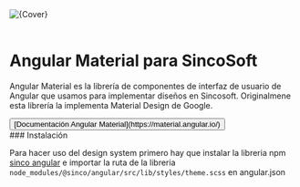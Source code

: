 
<style>
  {`
  .img-desing{
    width:60%;
    height:auto;
  }
  button{
    background-color:#fff;
    border:none;
    border-radius:4px;
    height:32px;
    text-align:right
  };
  button:hover{
    background-color:rgba(30, 98, 161, 0.1);
  };
  .css-ajfpqr{
    text-decoration: none !important;
  }
`}
</style>

<Meta title="Design System/Introducción" />

<div className="container">
  <img className="img-desing" src={Cover} alt={Cover} />
</div>

<br />

# Angular Material para SincoSoft

Angular Material es la librería de componentes de interfaz de usuario de Angular que usamos para implementar diseños en Sincosoft.
Originalmene esta librería la implementa Material Design de Google.

<button color="primary">
  [Documentación Angular Material](https://material.angular.io/)
</button>

<br />
### Instalación

Para hacer uso del design system primero hay que instalar la libreria npm [sinco angular](https://www.npmjs.com/package/@sinco/angular) e importar la ruta de la libreria `node_modules/@sinco/angular/src/lib/styles/theme.scss` en angular.json
